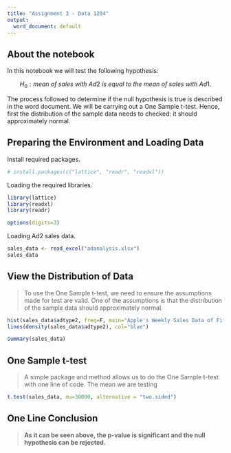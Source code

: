 ```yaml
---
title: "Assignment 3 - Data 1204"
output:
  word_document: default
---
```

## About the notebook
In this notebook we will test the following hypothesis:

$$H_{0}: mean\ of\ sales\ with\ Ad2\ is\ equal\ to\ the\ mean\ of\ sales\ with\ Ad1.$$

The process followed to determine if the null hypothesis is true is described in the word document. We will be carrying out a One Sample t-test. Hence, first the distribution of the sample data needs to checked: it should approximately normal.

## Preparing the Environment and Loading Data
Install required packages.

```r
# install.packages(c("lattice", "readr", "readxl"))
```

Loading the required libraries.

```r
library(lattice)
library(readxl)
library(readr)

options(digits=3)
```

Loading Ad2 sales data.

```r
sales_data <- read_excel("adanalysis.xlsx")
sales_data
```
## View the Distribution of Data
> To use the One Sample t-test, we need to ensure the assumptions made for test are valid. One of the assumptions is that the distribution of the sample data should approximately normal.


```r
hist(sales_data$adtype2, freq=F, main="Apple's Weekly Sales Data of Fifteen Weeks for Ad2", xlab='Weekly Sales of "Apple Pro 11"', breaks=10) 
lines(density(sales_data$adtype2), col="blue")
```

```r
summary(sales_data)
```


## One Sample t-test
> A simple package and method allows us to do the One Sample t-test with one line of code. The mean we are testing 

```r
t.test(sales_data, mu=30000, alternative = "two.sided")
```

## One Line Conclusion
> **As it can be seen above, the p-value is significant and the null hypothesis can be rejected.**

